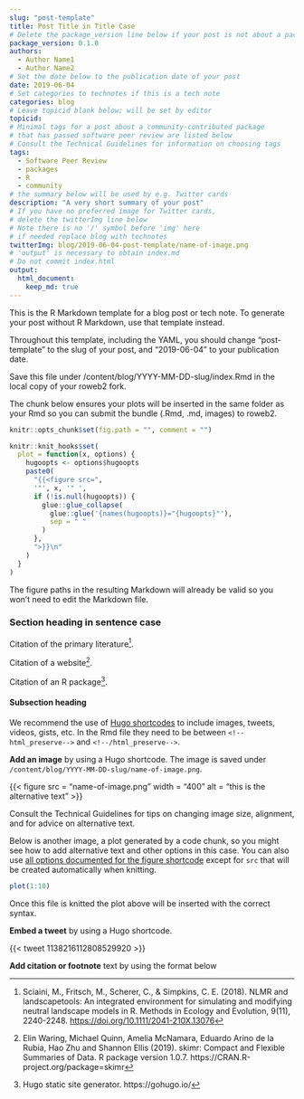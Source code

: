 ```yaml
---
slug: "post-template"
title: Post Title in Title Case
# Delete the package_version line below if your post is not about a package
package_version: 0.1.0
authors:
  - Author Name1
  - Author Name2
# Set the date below to the publication date of your post
date: 2019-06-04
# Set categories to technotes if this is a tech note
categories: blog
# Leave topicid blank below; will be set by editor
topicid:
# Minimal tags for a post about a community-contributed package 
# that has passed software peer review are listed below
# Consult the Technical Guidelines for information on choosing tags
tags:
  - Software Peer Review
  - packages
  - R
  - community
# the summary below will be used by e.g. Twitter cards
description: "A very short summary of your post"
# If you have no preferred image for Twitter cards,
# delete the twitterImg line below 
# Note there is no '/' symbol before 'img' here
# if needed replace blog with technotes
twitterImg: blog/2019-06-04-post-template/name-of-image.png
# 'output' is necessary to obtain index.md
# Do not commit index.html
output: 
  html_document:
    keep_md: true
---
```


This is the R Markdown template for a blog post or tech note. 
To generate your post without R Markdown, use that template instead.

Throughout this template, including the YAML, 
you should change "post-template" to the slug of your post, 
and "2019-06-04" to your publication date.

Save this file under /content/blog/YYYY-MM-DD-slug/index.Rmd in the local copy of your roweb2 fork.

The chunk below ensures your plots will be inserted in the same folder as your Rmd so you can submit the bundle (.Rmd, .md, images) to roweb2.

```r
knitr::opts_chunk$set(fig.path = "", comment = "")

knitr::knit_hooks$set(
  plot = function(x, options) {
    hugoopts <- options$hugoopts
    paste0(
      "{{<figure src=",
      '"', x, '" ',
      if (!is.null(hugoopts)) {
        glue::glue_collapse(
          glue::glue('{names(hugoopts)}="{hugoopts}"'),
          sep = " "
        )
      },
      ">}}\n"
    )
  }
)
```

The figure paths in the resulting Markdown will already be valid so you won't need to edit the Markdown file.

### Section heading in sentence case

Citation of the primary literature[^1]. 

Citation of a website[^2]. 

Citation of an R package[^3].

#### Subsection heading

We recommend the use of [Hugo shortcodes](https://gohugo.io/content-management/shortcodes/) to include images, tweets, videos, gists, etc. In the Rmd file they need to be between `<!--html_preserve-->` and `<!--/html_preserve-->`.

**Add an image** by using a Hugo shortcode. The image is saved under `/content/blog/YYYY-MM-DD-slug/name-of-image.png`.

<!--html_preserve--> {{< figure src = "name-of-image.png" width = "400" alt = "this is the alternative text" >}}<!--/html_preserve-->

Consult the Technical Guidelines for tips on changing image size, alignment, and for advice on alternative text.

Below is another image, a plot generated by a code chunk, so you might see how to add alternative text and other options in this case. You can also use [all options documented for the figure shortcode](https://gohugo.io/content-management/shortcodes/#figure) except for `src` that will be created automatically when knitting.

```r
plot(1:10)
```

Once this file is knitted the plot above will be inserted with the correct syntax.


**Embed a tweet** by using a Hugo shortcode. 

<!--html_preserve--> {{< tweet 1138216112808529920 >}}<!--/html_preserve-->


**Add citation or footnote** text by using the format below 

[^1]: Sciaini, M., Fritsch, M., Scherer, C., & Simpkins, C. E. (2018). NLMR and landscapetools: An integrated environment for simulating and modifying neutral landscape models in R. Methods in Ecology and Evolution, 9(11), 2240-2248. <https://doi.org/10.1111/2041-210X.13076>
[^2]: Elin Waring, Michael Quinn, Amelia McNamara, Eduardo Arino de la Rubia, Hao Zhu and Shannon Ellis (2019). skimr: Compact and Flexible Summaries of Data. R package version 1.0.7. https://CRAN.R-project.org/package=skimr
[^3]: Hugo static site generator. https://gohugo.io/